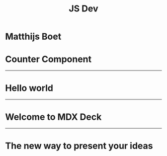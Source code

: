 
<!-- {export const theme = theme.future} -->
<!-- {export const theme = theme.book} -->

<Header>

# JS Dev

</Header>

<Footer>

# Matthijs Boet

</Footer>

# Counter Component
<Counter/>

---

# Hello world

---

# Welcome to MDX Deck

---

# The new way to present your ideas